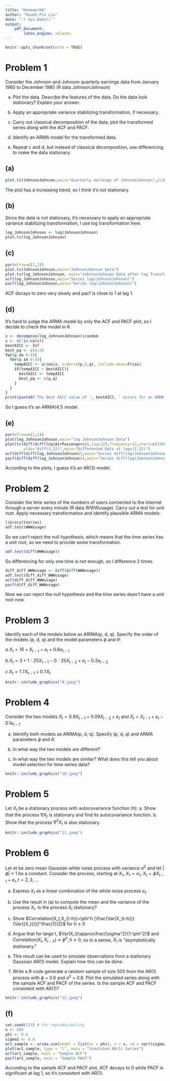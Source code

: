 ```yaml
---
title: "Homework6"
author: "Hsueh-Pin Liu"
date: "`r Sys.Date()`"
output: 
    pdf_document:
        latex_engine: xelatex
---
```


```r
knitr::opts_chunk$set(echo = TRUE)
```

# Problem 1

Consider the Johnson and Johnson quarterly earnings data from January 1960 to December 1980 (R data JohnsonJohnson)

a. Plot the data. Describe the features of the data. Do the data look stationary? Explain your answer.

b. Apply an appropriate variance stabilizing transformation, if necessary.

c. Carry out classical decomposition of the data, plot the transformed series along with the ACF and PACF.

d. Identify an ARMA model for the transformed data.

e. Repeat c and d, but instead of classical decomposition, use differencing to make the data stationary.

## (a)

```r
plot.ts(JohnsonJohnson,main="Quarterly earnings of JohnsonJohnson",ylab="Earnings")
```

The plot has a increasing trend, so I think it's not stationary.

## (b)

Since the data is not stationary, it's necessary to apply an appropriate variance stabilizing transformation, I use log transformation here.

```r
log_JohnsonJohnson <- log(JohnsonJohnson)
plot.ts(log_JohnsonJohnson)
```

## (c)

```r
par(mfrow=c(2,2))
plot.ts(JohnsonJohnson,main="JohnsonJohnson Data")
plot.ts(log_JohnsonJohnson, main="JohnsonJohnson Data after log Transformation") 
acf(log_JohnsonJohnson,main="Series log(JohnsonJohnson)")
pacf(log_JohnsonJohnson,main="Series log(JohnsonJohnson)")
```

ACF decays to zero very slowly and pacf is close to 1 at lag 1.


## (d)


It's hard to judge the ARMA model by only the ACF and PACF plot, so I decide to check the model in R.

```r
x <- decompose(log_JohnsonJohnson)$random 
x <- x[!is.na(x)] 
bestAICC <- Inf
best_pq <- c(0,0)
for(p in 0:4){
  for(q in 0:4){
    tempAICC <- arima(x, order=c(p,0,q), include.mean=F)$aic
    if(tempAICC < bestAICC){
      bestAICC <- tempAICC
      best_pq <- c(p,q)
    }
  }
}
print(paste0('The best AICC value of ', bestAICC, ' occurs for an ARMA(',best_pq[1],',',best_pq[2],') model.'))
```

So I guess it's an ARMA(4,1) model.

## (e)

```r
par(mfrow=c(2,2)) 
plot(log_JohnsonJohnson,main="log JohnsonJohnson Data") 
plot(ts(diff(diff(log(AirPassengers)),lag=12),frequency=12,start=c(1960,1)), 
        ylab="diff(1,12)",main="Differenced Data at lag=(1,12)") 
acf(diff(diff(log_JohnsonJohnson)),main="Series diff(log(JohnsonJohnson))")
pacf(diff(diff(log_JohnsonJohnson)),main="Series diff(log(JohnsonJohnson))")
```

According to the plots, I guess it's an AR(3) model.

\newpage

# Problem 2 

Consider the time series of the numbers of users connected to the Internet through a server every minute (R data WWWusage). Carry out a test for unit root. Apply necessary transformation and identify plausible ARMA models.

```r
library(tseries)
adf.test(WWWusage)
```

So we can't reject the null hypothesis, which means that the time series has a unit root, so we need to provide some transformation.

```r
adf.test(diff(WWWusage))
```

So differencing for only one time is not enough, so I difference 2 times.

```r
diff_diff_WWWusage <- diff(diff(WWWusage))
adf.test(diff_diff_WWWusage)
acf(diff_diff_WWWusage)
pacf(diff_diff_WWWusage)
```

Now we can reject the null hypothesis and the time series does't have a unit root now.

\newpage

# Problem 3

Identify each of the models below as ARIMA(p, d, q). Specify the order of the models (p, d, q) and the model parameters $\phi$ and $\theta$:

$a. X_t = 10 + X_{t-1} + e_t + 0.6e_{t-1}$

$b. X_t = 3 + 1:25X_{t-1} - 0:25X_{t-2} + e_{t} - 0.2e_{t-2}$

$c. X_t = 1.7X_{t-1} + 0.7X_{t}$

```r
knitr::include_graphics("9.jpeg")
```

\newpage

# Problem 4

Consider the two models $X_t = 0.9X_{t-1} + 0.09X_{t-2} + e_t$ and $X_t = X_{t-1} + e_t - 0.1e_{t-1}$

a. Identify both models as ARIMA(p, d, q). Specify (p, d, q) and ARMA parameters $\phi$ and $\theta$.

b. In what way the two models are different?

c. In what way the two models are similar? What does this tell you about model selection for time series data?

```r
knitr::include_graphics("10.jpeg")
```

\newpage

# Problem 5

Let $X_t$ be a stationary process with autocovariance function $(h)$:
a. Show that the process $\nabla X_t$ is stationary and find its autocovariance function.
b. Show that the process $\nabla^2 X_t$ is also stationary.

```r
knitr::include_graphics("11.jpeg")
```

# Problem 6

Let et be zero mean Gaussian white noise process with variance $\sigma^2$ and let $|\phi|$ < 1 be a constant. Consider the process, starting at $X_1$, $X_1=e_1$, $X_t=\phi X_{t-1}+e_t, t=2,3,...$

a. Express $X_t$ as a linear combination of the white noise process $e_t$.

b. Use the result in (a) to compute the mean and the variance of the process
$X_t$. Is the process $X_t$ stationary?


c. Show $Correlation(X_t,X_{t-h})=\phi^h [\frac{Var(X_{t-h})}{Var({X_t})}]^\frac{1}{2}$ for $h\geq0$

d. Argue that for large t, $Var(X_t)\approx\frac{\sigma^2}{1-\phi^2}$ and $Correlation(X_t,X_{t-h})\approx\phi^h, h\geq0$, so in a sense, $X_t$ is "asymptotically stationary."

e. This result can be used to simulate observations from a stationary Gaussian AR(1) model. Explain how this can be done.

f. Write a R code generate a random sample of size 500 from the AR(1) process
with $\phi$ = 0.6 and $\sigma^2$ = 0.8. Plot the simulated series along with the sample ACF and PACF of the series. Is the sample ACF and PACF consistent with AR(1)?


```r
knitr::include_graphics("12.jpeg")
```


## (f)

```r
set.seed(123) # for reproducibility
n <- 500
phi <- 0.6
sigma2 <- 0.8
ar1_sample <- arima.sim(model = list(ar = phi), n = n, sd = sqrt(sigma2))
plot(ar1_sample, type = "l", main = "Simulated AR(1) Series")
acf(ar1_sample, main = "Sample ACF")
pacf(ar1_sample, main = "Sample PACF")
```

According to the sample ACF and PACF plot, ACF decays to 0 while PACF is significant at lag 1, so it's consistent with AR(1).
